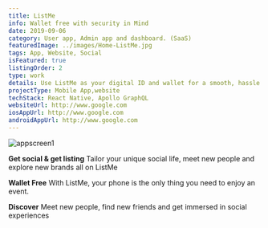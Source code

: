 ```yaml
---
title: ListMe
info: Wallet free with security in Mind
date: 2019-09-06
category: User app, Admin app and dashboard. (SaaS)
featuredImage: ../images/Home-ListMe.jpg
tags: App, Website, Social
isFeatured: true
listingOrder: 2
type: work
details: Use ListMe as your digital ID and wallet for a smooth, hassle free entry. Create social experiences as your selfie unlocks your digital identity. The build-in ID verification, ListMe makes it possible for you to have your name submitted to as many events of your preferred bar/club/event while still being in the comfort of your home, or hotel room. All that you need is a profile that can be made through the app.
projectType: Mobile App,website
techStack: React Native, Apollo GraphQL
websiteUrl: http://www.google.com
iosAppUrl: http://www.google.com
androidAppUrl: http://www.google.com
---
```


![appscreen1](../images/Home-ListMe.jpg)

**Get social & get listing**
Tailor your unique social life, meet new people and explore new brands all on ListMe

**Wallet Free**
With ListMe, your phone is the only thing you need to enjoy an event.

**Discover**
Meet new people, find new friends and get immersed in social experiences
